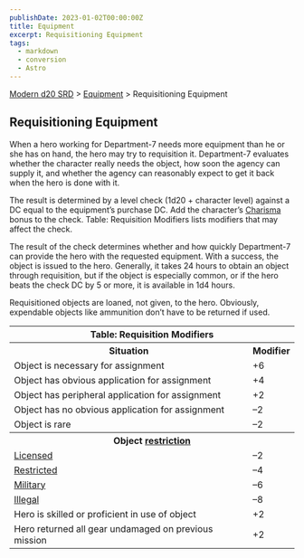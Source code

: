 ```yaml
---
publishDate: 2023-01-02T00:00:00Z
title: Equipment
excerpt: Requisitioning Equipment
tags:
  - markdown
  - conversion
  - Astro
---
```


[Modern d20 SRD](/#modernD20) > [Equipment](modern-d20-srd-equipment-index) > Requisitioning Equipment

## Requisitioning Equipment

When a hero working for Department-7 needs more equipment than he or she has
on hand, the hero may try to requisition it. Department-7 evaluates whether
the character really needs the object, how soon the agency can supply it, and
whether the agency can reasonably expect to get it back when the hero is done
with it.

The result is determined by a level check (1d20 + character level) against a
DC equal to the equipment’s purchase DC. Add the character’s
[Charisma](modern-d20-srd-basics-ability-scores) bonus to the check. Table:
Requisition Modifiers lists modifiers that may affect the check.

The result of the check determines whether and how quickly Department-7 can
provide the hero with the requested equipment. With a success, the object is
issued to the hero. Generally, it takes 24 hours to obtain an object through
requisition, but if the object is especially common, or if the hero beats the
check DC by 5 or more, it is available in 1d4 hours.

Requisitioned objects are loaned, not given, to the hero. Obviously,
expendable objects like ammunition don’t have to be returned if used.


<table> <tr><th colspan="2">Table: Requisition Modifiers</th></tr> <tr><th>Situation</th><th> Modifier</th></tr> <tr><td> Object is necessary for assignment</td><td> +6 </td></tr> <tr class="shaded"><td> Object has obvious application for assignment</td><td> +4 </td></tr> <tr><td> Object has peripheral application for assignment</td><td> +2 </td></tr> <tr class="shaded"><td> Object has no obvious application for assignment</td><td> –2 </td></tr> <tr><td> Object is rare</td><td> –2 </td></tr> <tr><th colspan="2"> Object <a  href="modern-d20-srd-equipment-restricted-objects">restriction</a></th> </tr> <tr><td> <a  href="modern-d20-srd-equipment-restricted-objects">Licensed</a></td> <td> –2 </td></tr> <tr class="shaded"><td> <a  href="modern-d20-srd-equipment-restricted-objects">Restricted</a></td> <td> –4 </td></tr> <tr><td> <a  href="modern-d20-srd-equipment-restricted-objects">Military</a></td> <td> –6 </td></tr> <tr class="shaded"><td> <a  href="modern-d20-srd-equipment-restricted-objects">Illegal</a></td> <td> –8 </td></tr> <tr><td> Hero is skilled or proficient in use of object</td><td> +2 </td></tr> <tr class="shaded"><td> Hero returned all gear undamaged on previous mission</td><td> +2 </td></tr> </table>


